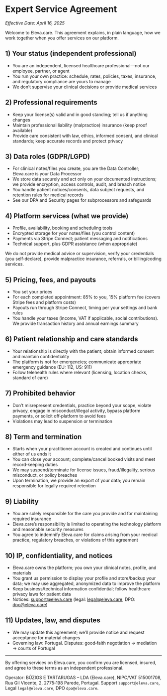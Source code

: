 # Expert Service Agreement

_Effective Date: April 16, 2025_

Welcome to Eleva.care. This agreement explains, in plain language, how we work together when you offer services on our platform.

## 1) Your status (independent professional)

- You are an independent, licensed healthcare professional—not our employee, partner, or agent
- You run your own practice: schedule, rates, policies, taxes, insurance, and regulatory compliance are yours to manage
- We don’t supervise your clinical decisions or provide medical services

## 2) Professional requirements

- Keep your license(s) valid and in good standing; tell us if anything changes
- Maintain professional liability (malpractice) insurance (keep proof available)
- Provide care consistent with law, ethics, informed consent, and clinical standards; keep accurate records and protect privacy

## 3) Data roles (GDPR/LGPD)

- For clinical notes/files you create, you are the Data Controller; Eleva.care is your Data Processor
- We store data securely and act only on your documented instructions; we provide encryption, access controls, audit, and breach notice
- You handle patient notices/consents, data subject requests, and retention rules for medical records
- See our DPA and Security pages for subprocessors and safeguards

## 4) Platform services (what we provide)

- Profile, availability, booking and scheduling tools
- Encrypted storage for your notes/files (you control content)
- Payments via Stripe Connect; patient messaging and notifications
- Technical support, plus GDPR assistance (when appropriate)

We do not provide medical advice or supervision, verify your credentials (you self‑declare), provide malpractice insurance, referrals, or billing/coding services.

## 5) Pricing, fees, and payouts

- You set your prices
- For each completed appointment: 85% to you, 15% platform fee (covers Stripe fees and platform costs)
- Payouts run through Stripe Connect, timing per your settings and bank rules
- You handle your taxes (income, VAT if applicable, social contributions). We provide transaction history and annual earnings summary

## 6) Patient relationship and care standards

- Your relationship is directly with the patient; obtain informed consent and maintain confidentiality
- The platform is not for emergencies; communicate appropriate emergency guidance (EU: 112, US: 911)
- Follow telehealth rules where relevant (licensing, location checks, standard of care)

## 7) Prohibited behavior

- Don’t misrepresent credentials, practice beyond your scope, violate privacy, engage in misconduct/illegal activity, bypass platform payments, or solicit off‑platform to avoid fees
- Violations may lead to suspension or termination

## 8) Term and termination

- Starts when your practitioner account is created and continues until either of us ends it
- You can close your account; complete/cancel booked visits and meet record‑keeping duties
- We may suspend/terminate for license issues, fraud/illegality, serious misconduct, or policy breaches
- Upon termination, we provide an export of your data; you remain responsible for legally required retention

## 9) Liability

- You are solely responsible for the care you provide and for maintaining required insurance
- Eleva.care’s responsibility is limited to operating the technology platform and reasonable security measures
- You agree to indemnify Eleva.care for claims arising from your medical practice, regulatory breaches, or violations of this agreement

## 10) IP, confidentiality, and notices

- Eleva.care owns the platform; you own your clinical notes, profile, and materials
- You grant us permission to display your profile and store/backup your data; we may use aggregated, anonymized data to improve the platform
- Keep business/technical information confidential; follow healthcare privacy laws for patient data
- Notices: support@eleva.care (legal: legal@eleva.care, DPO: dpo@eleva.care)

## 11) Updates, law, and disputes

- We may update this agreement; we’ll provide notice and request acceptance for material changes
- Governing law: Portugal. Disputes: good‑faith negotiation → mediation → courts of Portugal

---

By offering services on Eleva.care, you confirm you are licensed, insured, and agree to these terms as an independent professional.

Operator: BÚZIOS E TARTARUGAS – LDA (Eleva.care), NIPC/VAT 515001708, Rua Gil Vicente, 2, 2775‑198 Parede, Portugal. Support `support@eleva.care`, Legal `legal@eleva.care`, DPO `dpo@eleva.care`.
